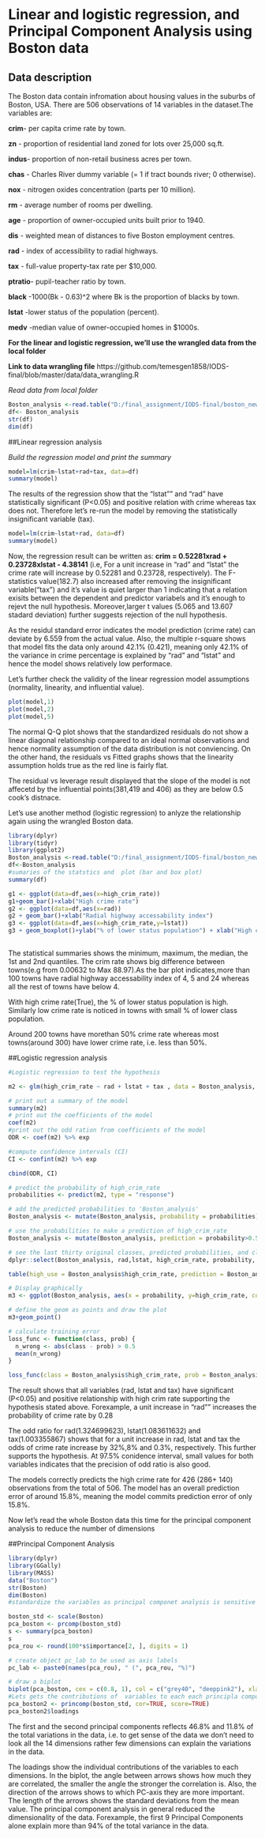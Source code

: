 
# Linear and logistic regression, and Principal Component Analysis using Boston data
## Data description

The Boston data contain infromation about housing values in the suburbs of Boston, USA. There are 506 observations of 14 variables in the dataset.The variables are:

**crim**- per capita crime rate by town.

**zn** - proportion of residential land zoned for lots over 25,000 sq.ft.

**indus**- proportion of non-retail business acres per town.

**chas** - Charles River dummy variable (= 1 if tract bounds river; 0 otherwise).

**nox** - nitrogen oxides concentration (parts per 10 million).

**rm** - average number of rooms per dwelling.

**age** - proportion of owner-occupied units built prior to 1940.

**dis** - weighted mean of distances to five Boston employment centres.

**rad** - index of accessibility to radial highways.

**tax** - full-value property-tax rate per $10,000.

**ptratio**- pupil-teacher ratio by town.

**black** -1000(Bk - 0.63)^2 where Bk is the proportion of blacks by town.

**lstat** -lower status of the population (percent).

**medv** -median value of owner-occupied homes in $1000s.


**For the linear and logistic regression, we'll use the wrangled data from the local folder**

**Link to data wrangling file** https://github.com/temesgen1858/IODS-final/blob/master/data/data_wrangling.R 

*Read data from local folder*

```r
Boston_analysis <-read.table("D:/final_assignment/IODS-final/boston_new.csv",sep = ";", header = TRUE)
df<- Boston_analysis
str(df)
dim(df)

```

##Linear regression analysis

*Build the regression model and print the summary*

```r
model=lm(crim~lstat+rad+tax, data=df)
summary(model)
```
The results of the regression show that the "lstat"" and "rad" have statistically significant (P<0.05) and positive relation with crime whereas tax does not. Therefore let's re-run the model by removing the statistically insignificant variable (tax).

```r
model=lm(crim~lstat+rad, data=df)
summary(model)
```

Now, the regression result can be written as: **crim = 0.52281xrad + 0.23728xlstat - 4.38141** (i.e, For a unit increase in "rad" and "lstat" the crime rate will increase by 0.52281 and 0.23728, respectively). The F-statistics value(182.7) also increased after removing the insignificant variable("tax")  and it's value is quiet larger than 1 indicating that a relation exisits between the dependent and predictor variabels and it's enough to rejevt the null hypothesis. Moreover,larger t values (5.065 and 13.607 stadard deviation) further suggests rejection of the null hypothesis.

As the residul standard error indicates the model prediction (crime rate) can deviate by 6.559 from the actual value. Also, the multiple r-square shows that model fits the data only around 42.1% (0.421), meaning only 42.1% of the variance in crime percentage is explained by "rad" and "lstat" and hence the model shows relatively low performace. 
 
Let's further check the validity of the linear regression model assumptions (normality, linearity, and influential value).


```r

plot(model,1)
plot(model,2)
plot(model,5)
```

The normal Q-Q plot shows that the standardized residuals do not show a linear diagonal relationship compared to an ideal normal observations and hence normality assumption of the data distribution is not conviencing. On the other hand, the residuals vs Fitted graphs shows that the linearity assumption holds true as the red line is fairly flat. 

The residual vs leverage result displayed that the slope of the model is not affecetd by the influential points(381,419 and 406) as they are below 0.5 cook's distnace.


Let's use another method (logistic regression) to anlyze the relationship again using the wrangled Boston data.



```r
library(dplyr)
library(tidyr)
library(ggplot2)
Boston_analysis <-read.table("D:/final_assignment/IODS-final/boston_new.csv",sep = ";", header = TRUE)
df<-Boston_analysis
#sumaries of the statstics and  plot (bar and box plot)
summary(df)

g1 <- ggplot(data=df,aes(x=high_crim_rate))
g1+geom_bar()+xlab("High crime rate")
g2 <- ggplot(data=df,aes(x=rad))
g2 + geom_bar()+xlab("Radial highway accessability index")
g3 <- ggplot(data=df,aes(x=high_crim_rate,y=lstat))
g3 + geom_boxplot()+ylab("% of lower status population") + xlab("High crime rate")
  
```

The statistical summaries shows the minimum, maximum, the median, the 1st and 2nd quantiles. The crim rate shows big difference between towns(e.g from 0.00632 to Max 88.97).As the bar plot indicates,more than 100 towns have radial highway accessability index of 4, 5 and 24 whereas all the rest of towns have below 4. 

With high crime rate(True), the % of lower status population is high. Similarly low crime rate is noticed in towns with small % of lower class population.

Around 200 towns have morethan 50% crime rate whereas most towns(around 300) have lower crime rate, i.e. less than 50%. 

##Logistic regression analysis

```r
#Logistic regression to test the hypothesis

m2 <- glm(high_crim_rate ~ rad + lstat + tax , data = Boston_analysis, family = "binomial")

# print out a summary of the model
summary(m2)
# print out the coefficients of the model
coef(m2)
#print out the odd ration from coefficients of the model
ODR <- coef(m2) %>% exp

#compute confidence intervals (CI)
CI <- confint(m2) %>% exp

cbind(ODR, CI)

# predict the probability of high_crim_rate
probabilities <- predict(m2, type = "response")

# add the predicted probabilities to 'Boston_analysis'
Boston_analysis <- mutate(Boston_analysis, probability = probabilities)

# use the probabilities to make a prediction of high_crim_rate
Boston_analysis <- mutate(Boston_analysis, prediction = probability>0.5)

# see the last thirty original classes, predicted probabilities, and class predictions
dplyr::select(Boston_analysis, rad,lstat, high_crim_rate, probability, prediction) %>% tail(30)

table(high_use = Boston_analysis$high_crim_rate, prediction = Boston_analysis$prediction )

# Display graphically
m3 <- ggplot(Boston_analysis, aes(x = probability, y=high_crim_rate, col=prediction))

# define the geom as points and draw the plot
m3+geom_point()

# calculate training error
loss_func <- function(class, prob) {
  n_wrong <- abs(class - prob) > 0.5
  mean(n_wrong)
}

loss_func(class = Boston_analysis$high_crim_rate, prob = Boston_analysis$probability)


```

The result shows that all variables (rad, lstat and tax) have significant (P<0.05) and positive relationship with high crim rate supporting the hypothesis stated above. Forexample, a unit increase in "rad"" increases the probability of crime rate by 0.28

The odd ratio for rad(1.324699623), lstat(1.083611632) and tax(1.003355867) shows that for a unit increase in rad, lstat and tax  the odds of crime rate increase by 32%,8% and 0.3%, respectively. This further supports the hypothesis. At 97.5% conidence interval, small values for both variables indicates that the precision of odd ratio is also good. 

The models correctly predicts the high crime rate for 426 (286+ 140) observations from the total of 506. The model has an overall prediction error of around 15.8%, meaning the model commits prediction error of only 15.8%.   


Now let's read the whole Boston data this time for the principal component analysis to reduce the number of dimensions

##Principal Component Analysis

```r
library(dplyr)
library(GGally)
library(MASS)
data("Boston")
str(Boston)
dim(Boston)
#standardize the variables as principal componet analysis is sensitive to data scaling

boston_std <- scale(Boston)
pca_boston <- prcomp(boston_std)
s <- summary(pca_boston)
s
pca_rou <- round(100*s$importance[2, ], digits = 1)

# create object pc_lab to be used as axis labels
pc_lab <- paste0(names(pca_rou), " (", pca_rou, "%)")

# draw a biplot
biplot(pca_boston, cex = c(0.8, 1), col = c("grey40", "deeppink2"), xlab = pc_lab[1], ylab = pc_lab[2])
#Lets gets the contributions of  variables to each each principla components from the loadings 
pca_boston2 <- princomp(boston_std, cor=TRUE, score=TRUE)
pca_boston2$loadings
```

The first and the second principal components reflects  46.8% and 11.8% of the total variations in the data, i.e. to get sense of the data we don't need to look all the 14 dimensions rather few dimensions can explain the variations in the data.

The loadings show the individual contributions of the variables to each dimensions. In the biplot, the angle between arrows shows how much they are correlated, the smaller the angle the stronger the correlation is. Also, the direction of the arrows shows to which PC-axis they are more important. The length of the arrows shows the standard deviations from the mean value. The principal component analysis in general reduced the dimensionality of the data. Forexample, the first 9 Principal Components alone explain more than 94% of the total variance in the data.

